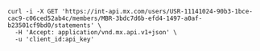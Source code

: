 ```shell Request
curl -i -X GET 'https://int-api.mx.com/users/USR-11141024-90b3-1bce-cac9-c06ced52ab4c/members/MBR-3bdc7d6b-efd4-1497-a0af-b23501cf9bd0/statements' \
  -H 'Accept: application/vnd.mx.api.v1+json' \
  -u 'client_id:api_key'
```
